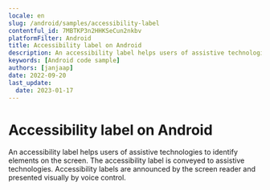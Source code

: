 ```yaml
---
locale: en
slug: /android/samples/accessibility-label
contentful_id: 7MBTKP3n2HHKSeCun2nkbv
platformFilter: Android
title: Accessibility label on Android
description: An accessibility label helps users of assistive technologies to identify elements on the screen.
keywords: [Android code sample]
authors: [janjaap]
date: 2022-09-20
last_update:
  date: 2023-01-17
---
```


# Accessibility label on Android

An accessibility label helps users of assistive technologies to identify elements on the screen. The accessibility label is conveyed to assistive technologies. Accessibility labels are announced by the screen reader and presented visually by voice control.

<CodeSample id="accessibility-label" locale="en" platform="android"/>
